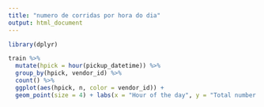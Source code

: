 ```yaml
---
title: "numero de corridas por hora do dia"
output: html_document
---
```


```r
library(dplyr)

train %>%
  mutate(hpick = hour(pickup_datetime)) %>%
  group_by(hpick, vendor_id) %>%
  count() %>%
  ggplot(aes(hpick, n, color = vendor_id)) +
  geom_point(size = 4) + labs(x = "Hour of the day", y = "Total number of pickups") +  theme(legend.position = "none")
```